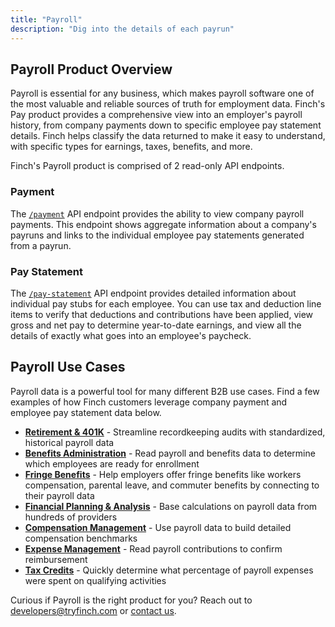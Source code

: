 ```yaml
---
title: "Payroll"
description: "Dig into the details of each payrun"
---
```


## Payroll Product Overview
Payroll is essential for any business, which makes payroll software one of the most valuable and reliable sources of truth for employment data. Finch's Pay product provides a comprehensive view into an employer's payroll history, from company payments down to specific employee pay statement details. Finch helps classify the data returned to make it easy to understand, with specific types for earnings, taxes, benefits, and more.

Finch's Payroll product is comprised of 2 read-only API endpoints.

### Payment
The [`/payment`](/api-reference/2-payroll/payment) API endpoint provides the ability to view company payroll payments. This endpoint shows aggregate information about a company's payruns and links to the individual employee pay statements generated from a payrun.

### Pay Statement
The [`/pay-statement`](/api-reference/2-payroll/pay-statement) API endpoint provides detailed information about individual pay stubs for each employee. You can use tax and deduction line items to verify that deductions and contributions have been applied, view gross and net pay to determine year-to-date earnings, and view all the details of exactly what goes into an employee's paycheck.

## Payroll Use Cases
Payroll data is a powerful tool for many different B2B use cases. Find a few examples of how Finch customers leverage company payment and employee pay statement data below.

*  [**Retirement & 401K**](https://www.tryfinch.com/solutions/employee-benefits#use-cases) - Streamline recordkeeping audits with standardized, historical payroll data
* [**Benefits Administration**](https://www.tryfinch.com/solutions/employee-benefits#use-cases) - Read payroll and benefits data to determine which employees are ready for enrollment
* [**Fringe Benefits**](https://www.tryfinch.com/solutions/employee-benefits#use-cases) - Help employers offer fringe benefits like workers compensation, parental leave, and commuter benefits by connecting to their payroll data
* [**Financial Planning & Analysis**](https://www.tryfinch.com/solutions/b2b-fintech#use-cases) - Base calculations on payroll data from hundreds of providers
* [**Compensation Management**](https://www.tryfinch.com/solutions/b2b-fintech#use-cases) - Use payroll data to build detailed compensation benchmarks
* [**Expense Management**](https://www.tryfinch.com/solutions/b2b-fintech#use-cases) - Read payroll contributions to confirm reimbursement
* [**Tax Credits**](https://www.tryfinch.com/solutions/tax-compliance#use-cases) - Quickly determine what percentage of payroll expenses were spent on qualifying activities

Curious if Payroll is the right product for you? Reach out to developers@tryfinch.com or [contact us](https://www.tryfinch.com/sales). 
